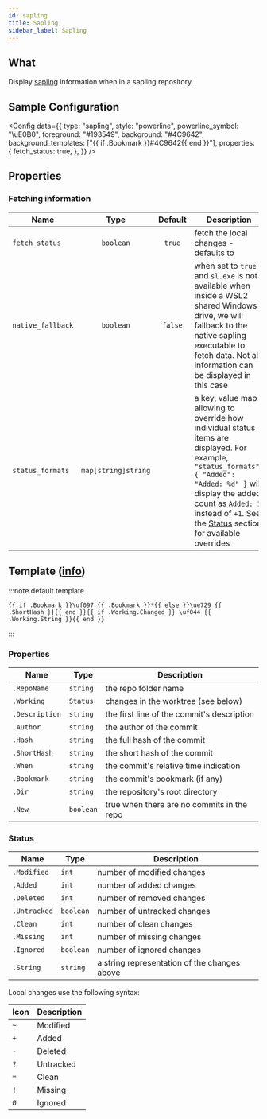 ```yaml
---
id: sapling
title: Sapling
sidebar_label: Sapling
---
```


## What

Display [sapling][sapling] information when in a sapling repository.

## Sample Configuration


<Config
  data={{
    type: "sapling",
    style: "powerline",
    powerline_symbol: "\uE0B0",
    foreground: "#193549",
    background: "#4C9642",
    background_templates: ["{{ if .Bookmark }}#4C9642{{ end }}"],
    properties: {
      fetch_status: true,
    },
  }}
/>

## Properties

### Fetching information

| Name                | Type                | Default | Description                                                                                                                                                                                                                                                       |
| ------------------- | :-----------------: | :-----: | ----------------------------------------------------------------------------------------------------------------------------------------------------------------------------------------------------------------------------------------------------------------- |
| `fetch_status`      | `boolean`           | `true`  | fetch the local changes - defaults to                                                                                                                                                                                                                             |
| `native_fallback`   | `boolean`           | `false` | when set to `true` and `sl.exe` is not available when inside a WSL2 shared Windows drive, we will fallback to the native sapling executable to fetch data. Not all information can be displayed in this case                                                      |
| `status_formats`    | `map[string]string` |         |  a key, value map allowing to override how individual status items are displayed. For example, `"status_formats": { "Added": "Added: %d" }` will display the added count as `Added: 1` instead of `+1`. See the [Status](#status) section for available overrides |

## Template ([info][templates])

:::note default template

```template
{{ if .Bookmark }}\uf097 {{ .Bookmark }}*{{ else }}\ue729 {{ .ShortHash }}{{ end }}{{ if .Working.Changed }} \uf044 {{ .Working.String }}{{ end }}
```

:::

### Properties

| Name           | Type      | Description                                |
| -------------- | --------- | ------------------------------------------ |
| `.RepoName`    | `string`  | the repo folder name                       |
| `.Working`     | `Status`  | changes in the worktree (see below)        |
| `.Description` | `string`  | the first line of the commit's description |
| `.Author`      | `string`  | the author of the commit                   |
| `.Hash`        | `string`  | the full hash of the commit                |
| `.ShortHash`   | `string`  | the short hash of the commit               |
| `.When`        | `string`  | the commit's relative time indication      |
| `.Bookmark`    | `string`  | the commit's bookmark (if any)             |
| `.Dir`         | `string`  | the repository's root directory            |
| `.New`         | `boolean` | true when there are no commits in the repo |

### Status

| Name         | Type      | Description                                  |
| ------------ | --------- | -------------------------------------------- |
| `.Modified`  | `int`     | number of modified changes                   |
| `.Added`     | `int`     | number of added changes                      |
| `.Deleted`   | `int`     | number of removed changes                    |
| `.Untracked` | `boolean` | number of untracked changes                  |
| `.Clean`     | `int`     | number of clean changes                      |
| `.Missing`   | `int`     | number of missing changes                    |
| `.Ignored`   | `boolean` | number of ignored changes                    |
| `.String`    | `string`  | a string representation of the changes above |

Local changes use the following syntax:

| Icon | Description |
| ---- | ----------- |
| `~`  | Modified    |
| `+`  | Added       |
| `-`  | Deleted     |
| `?`  | Untracked   |
| `=`  | Clean       |
| `!`  | Missing     |
| `Ø`  | Ignored     |

[sapling]: https://sapling-scm.com/
[templates]: /docs/configuration/templates

